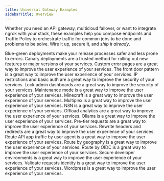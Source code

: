 ```yaml
---
title: Universal Gateway Examples
sidebarTitle: Overview
---
```


Whether you need an API gateway, multicloud failover, or want to integrate ngrok with your stack, these examples help you compose endpoints and Traffic Policy to orchestrate traffic for common jobs to be done and problems to be solve. Wire it up, secure it, and *ship it already*.

<Columns cols={2}>
  <Card title="Blue Green Deployments" icon="truck" href="/universal-gateway/examples/blue-green-deployments">
    Blue-green deployments make your release processes safer and less prone to errors.	
  </Card>
  <Card title="Canary Deployments" icon="bird" href="/universal-gateway/examples/canary-deployments">
    Canary deployments are a trusted method for rolling out new features or major versions of your services.
  </Card>
  <Card title="Custom Error Pages" icon="bug" href="/universal-gateway/examples/custom-error-pages">
    Custom error pages are a great way to improve the user experience of your services.
  </Card>
  <Card title="Front Door Pattern" icon="house" href="/universal-gateway/examples/front-door-pattern">
    The front door pattern is a great way to improve the user experience of your services.
  </Card>
  <Card title="IP Restrictions and Basic Auth" icon="lock" href="/universal-gateway/examples/ip-restrictions-basic-auth">
    IP restrictions and basic auth are a great way to improve the security of your services.
  </Card>
  <Card title="Lock Admin Dashboards" icon="lock" href="/universal-gateway/examples/lock-admin-dashboards">
    Lock admin dashboards are a great way to improve the security of your services.
  </Card>
  <Card title="Maintenance Mode" icon="triangle-exclamation" href="/universal-gateway/examples/maintenance-mode">
    Maintenance mode is a great way to improve the user experience of your services.
  </Card>
  <Card title="Minecraft" icon="pickaxe" href="/universal-gateway/examples/minecraft">
    Minecraft is a great way to improve the user experience of your services.
  </Card>
  <Card title="Multiplex" icon="rectangle-history" href="/universal-gateway/examples/multiplex">
    Multiplex is a great way to improve the user experience of your services.
  </Card>
  <Card title="N8N" icon="diagram-subtask" href="/universal-gateway/examples/n8n">
    N8N is a great way to improve the user experience of your services.
  </Card>
  <Card title="Offload Analytics" icon="chart-simple" href="/universal-gateway/examples/offload-analytics">
    Offload analytics are a great way to improve the user experience of your services.
  </Card>
  <Card title="Ollama" icon="paw" href="/universal-gateway/examples/ollama">
    Ollama is a great way to improve the user experience of your services.
  </Card>
  <Card title="Pre-Tier Requests" icon="chart-simple" href="/universal-gateway/examples/pre-tier-requests">
    Pre-tier requests are a great way to improve the user experience of your services.
  </Card>
  <Card title="Rewrite Headers and Redirects" icon="route" href="/universal-gateway/examples/rewrite-headers-redirects">
    Rewrite headers and redirects are a great way to improve the user experience of your services.
  </Card>
  <Card title="Route API App Traffic by User Agent" icon="user" href="/universal-gateway/examples/route-api-app-traffic-user-agent">
    Route API app traffic by user agent is a great way to improve the user experience of your services.
  </Card>
  <Card title="Route by Geography" icon="earth-americas" href="/universal-gateway/examples/route-by-geography">
    Route by geography is a great way to improve the user experience of your services.
  </Card>
  <Card title="Route by OIDC" icon="openid" href="/universal-gateway/examples/route-by-oidc">
    Route by OIDC is a great way to improve the user experience of your services.
  </Card>
  <Card title="Secure Developer Environments" icon="shield-check" href="/universal-gateway/examples/secure-developer-environments">
    Secure developer environments is a great way to improve the user experience of your services.
  </Card>
  <Card title="Validate Requests Identity" icon="id-card" href="/universal-gateway/examples/validate-requests-identity">
    Validate requests identity is a great way to improve the user experience of your services.
  </Card>
  <Card title="Wordpress" icon="wordpress" href="/universal-gateway/examples/wordpress">
    Wordpress is a great way to improve the user experience of your services.
  </Card>
</Columns>